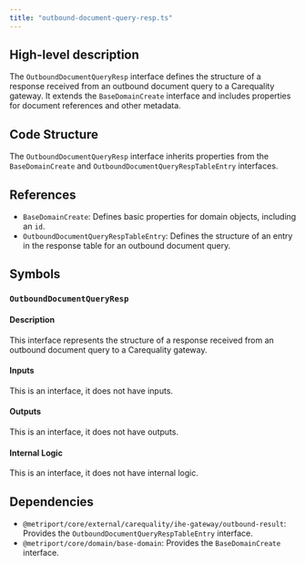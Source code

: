 ```yaml
---
title: "outbound-document-query-resp.ts"
---
```


## High-level description
The `OutboundDocumentQueryResp` interface defines the structure of a response received from an outbound document query to a Carequality gateway. It extends the `BaseDomainCreate` interface and includes properties for document references and other metadata.

## Code Structure
The `OutboundDocumentQueryResp` interface inherits properties from the `BaseDomainCreate` and `OutboundDocumentQueryRespTableEntry` interfaces.

## References
- `BaseDomainCreate`: Defines basic properties for domain objects, including an `id`.
- `OutboundDocumentQueryRespTableEntry`: Defines the structure of an entry in the response table for an outbound document query.

## Symbols

### `OutboundDocumentQueryResp`
#### Description
This interface represents the structure of a response received from an outbound document query to a Carequality gateway.

#### Inputs
This is an interface, it does not have inputs.

#### Outputs
This is an interface, it does not have outputs.

#### Internal Logic
This is an interface, it does not have internal logic.

## Dependencies
- `@metriport/core/external/carequality/ihe-gateway/outbound-result`: Provides the `OutboundDocumentQueryRespTableEntry` interface.
- `@metriport/core/domain/base-domain`: Provides the `BaseDomainCreate` interface.
